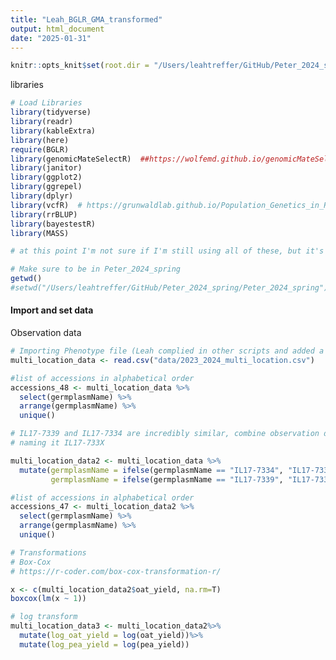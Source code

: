 ```yaml
---
title: "Leah_BGLR_GMA_transformed"
output: html_document
date: "2025-01-31"
---
```


```r
knitr::opts_knit$set(root.dir = "/Users/leahtreffer/GitHub/Peter_2024_spring/Peter_2024_spring")
```

libraries

```r
# Load Libraries
library(tidyverse)
library(readr)
library(kableExtra)
library(here)
require(BGLR)
library(genomicMateSelectR)  ##https://wolfemd.github.io/genomicMateSelectR/reference/index.html
library(janitor)
library(ggplot2)
library(ggrepel) 
library(dplyr)
library(vcfR)  # https://grunwaldlab.github.io/Population_Genetics_in_R/reading_vcf.html
library(rrBLUP)
library(bayestestR)
library(MASS)

# at this point I'm not sure if I'm still using all of these, but it's easier to just load them all than go through and figure out if they're necessary
```

```r
# Make sure to be in Peter_2024_spring
getwd()
#setwd("/Users/leahtreffer/GitHub/Peter_2024_spring/Peter_2024_spring")
```

#### Import and set data ####

Observation data

```r
# Importing Phenotype file (Leah complied in other scripts and added a copy to the shared directory)
multi_location_data <- read.csv("data/2023_2024_multi_location.csv")

#list of accessions in alphabetical order
accessions_48 <- multi_location_data %>% 
  select(germplasmName) %>% 
  arrange(germplasmName) %>% 
  unique()

# IL17-7339 and IL17-7334 are incredibly similar, combine observation data
# naming it IL17-733X

multi_location_data2 <- multi_location_data %>%
  mutate(germplasmName = ifelse(germplasmName == "IL17-7334", "IL17-733X", germplasmName),
         germplasmName = ifelse(germplasmName == "IL17-7339", "IL17-733X", germplasmName))

#list of accessions in alphabetical order
accessions_47 <- multi_location_data2 %>% 
  select(germplasmName) %>% 
  arrange(germplasmName) %>% 
  unique()

# Transformations
# Box-Cox
# https://r-coder.com/box-cox-transformation-r/

x <- c(multi_location_data2$oat_yield, na.rm=T)
boxcox(lm(x ~ 1))

# log transform 
multi_location_data3 <- multi_location_data2%>%
  mutate(log_oat_yield = log(oat_yield))%>%
  mutate(log_pea_yield = log(pea_yield))
  
  
  
```
